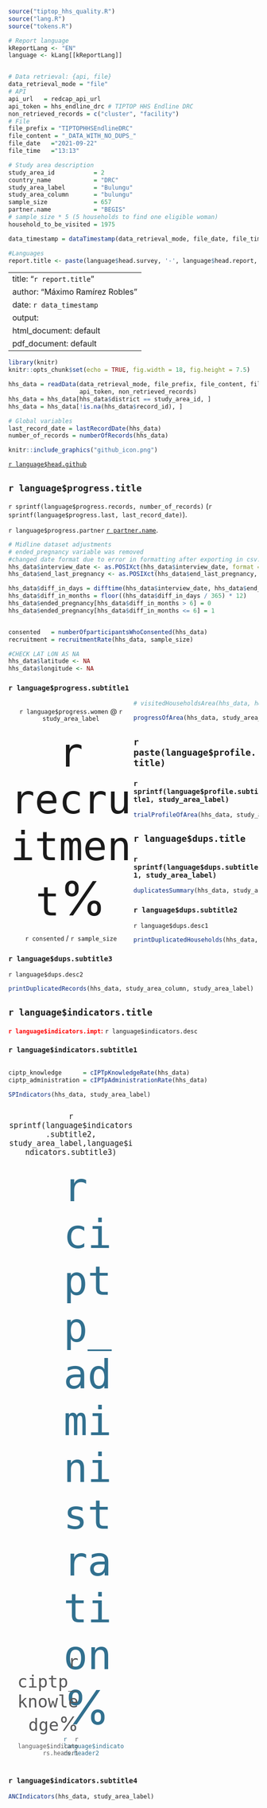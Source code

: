 ```r
source("tiptop_hhs_quality.R")
source("lang.R")
source("tokens.R")

# Report language
kReportLang <- "EN"
language <- kLang[[kReportLang]]


# Data retrieval: {api, file}
data_retrieval_mode = "file"
# API
api_url   = redcap_api_url
api_token = hhs_endline_drc # TIPTOP HHS Endline DRC
non_retrieved_records = c("cluster", "facility")
# File
file_prefix = "TIPTOPHHSEndlineDRC"
file_content = "_DATA_WITH_NO_DUPS_"
file_date   ="2021-09-22"
file_time   ="13:13"

# Study area description
study_area_id           = 2
country_name            = "DRC"
study_area_label        = "Bulungu"
study_area_column       = "bulungu"
sample_size             = 657
partner.name            = "BEGIS"
# sample_size * 5 (5 households to find one eligible woman)
household_to_be_visited = 1975

data_timestamp = dataTimestamp(data_retrieval_mode, file_date, file_time)
```

```r
#Languages
report.title <- paste(language$head.survey, '-', language$head.report, ':', country_name, '-', study_area_label)
```

---
title: "`r report.title`"
author: "Máximo Ramírez Robles"
date: `r data_timestamp`
output:
  html_document: default
  pdf_document: default
---

<style>
.main-container{
  max-width: 1200px;
  margin-left: auto;
  margin-right: auto;
}
.col-container{
  overflow: auto;
  position: relative;
}
.col-left{
  float: left;
  width: 50%;
}
.col-left-40{
  float: left;
  width: 40%;
}
.col-right{
  float: right;
  width: 50%;
}
.col-bottom{
  position: absolute;
  bottom: 0px;
}
.big-number{
  font-size: 95px;
}
.medium-number{
  font-size: 40px;
}
.text-center{
  text-align: center;
}
.text-right{
  text-align: right;
}
.text-left{
  text-align: left;
}
.vertical-small-padding{
  padding: 0 15px 0 15px;
}
.minnor-header{
  font-size: 18px;
}
.text-color-medium-value{
  color: #585859;
}
.text-color-big-value{
  color: #31708f;
}
</style>

```r
library(knitr)
knitr::opts_chunk$set(echo = TRUE, fig.width = 18, fig.height = 7.5)

hhs_data = readData(data_retrieval_mode, file_prefix, file_content, file_date, file_time, api_url, 
                    api_token, non_retrieved_records)
hhs_data = hhs_data[hhs_data$district == study_area_id, ]
hhs_data = hhs_data[!is.na(hhs_data$record_id), ]

# Global variables
last_record_date = lastRecordDate(hhs_data)
number_of_records = numberOfRecords(hhs_data)
```

```r
knitr::include_graphics("github_icon.png")
```
[`r language$head.github`](https://github.com/maxramirez84/r_tiptop_baseline_hhs_data_quality_report)

## `r language$progress.title`

`r sprintf(language$progress.records, number_of_records)` 
(`r sprintf(language$progress.last, last_record_date)`).

`r language$progress.partner` [`r partner.name`](http://www.begis-congo.net).

```r
# Midline dataset adjustments
# ended_pregnancy variable was removed
#changed date format due to error in formatting after exporting in csv.
hhs_data$interview_date <- as.POSIXct(hhs_data$interview_date, format = "%Y-%m-%d %H:%M:%S")
hhs_data$end_last_pregnancy <- as.POSIXct(hhs_data$end_last_pregnancy, format = "%Y-%m-%d")

hhs_data$diff_in_days = difftime(hhs_data$interview_date, hhs_data$end_last_pregnancy, units = "days")
hhs_data$diff_in_months = floor((hhs_data$diff_in_days / 365) * 12)
hhs_data$ended_pregnancy[hhs_data$diff_in_months > 6] = 0
hhs_data$ended_pregnancy[hhs_data$diff_in_months <= 6] = 1


consented   = numberOfparticipantsWhoConsented(hhs_data)
recruitment = recruitmentRate(hhs_data, sample_size)
```

```r
#CHECK LAT LON AS NA
hhs_data$latitude <- NA
hhs_data$longitude <- NA
```

### `r language$progress.subtitle1`

<div class="col-left text-center">
  `r language$progress.women` @ `r study_area_label`

  <span class="big-number">`r recruitment`%</span>

  `r consented` / `r sample_size`
</div>

<div class="col-right text-center">
</div>


```r
# visitedHouseholdsArea(hhs_data, household_to_be_visited, sample_size, study_area_label)
```

<p style="page-break-before: always">

```r
progressOfArea(hhs_data, study_area_column, study_area_label, interval = 10, required_visits_mean = 60, lang = language)
```

<p style="page-break-before: always">

## `r paste(language$profile.title)`

### `r sprintf(language$profile.subtitle1, study_area_label)`

```r
trialProfileOfArea(hhs_data, study_area_column)
```

<p style="page-break-before: always">

## `r language$dups.title`

### `r sprintf(language$dups.subtitle1, study_area_label)`

```r
duplicatesSummary(hhs_data, study_area_column)
```

### `r language$dups.subtitle2`
`r language$dups.desc1`

```r
printDuplicatedHouseholds(hhs_data, study_area_column, study_area_label)
```

### `r language$dups.subtitle3`
`r language$dups.desc2`

```r
printDuplicatedRecords(hhs_data, study_area_column, study_area_label)
```

<p style="page-break-before: always">

## `r language$indicators.title`

<span style="color: red"><b>`r language$indicators.impt`:</b></span>
`r language$indicators.desc`

### `r language$indicators.subtitle1`

<div class="col-container">
```r
ciptp_knowledge      = cIPTpKnowledgeRate(hhs_data)
ciptp_administration = cIPTpAdministrationRate(hhs_data)

SPIndicators(hhs_data, study_area_label)
```

<div class="col-left text-center">
  <div class="col-container">
  <span class="minnor-header">`r sprintf(language$indicators.subtitle2, study_area_label,language$indicators.subtitle3)`
  
  <div class="col-left col-bottom text-right vertical-small-padding text-color-medium-value">
  <span class="medium-number">`r ciptp_knowledge`%</span><br/>
  `r language$indicators.header1`
  </div>
  <div class="col-right text-left vertical-small-padding text-color-big-value">
  <span class="big-number">`r ciptp_administration`%</span><br/>
  `r language$indicators.header2`
  </div>
  </div>
  <br/>
  <div class="col-container">
  </div>
</div>
</div>

### `r language$indicators.subtitle4`

```r
ANCIndicators(hhs_data, study_area_label)
```